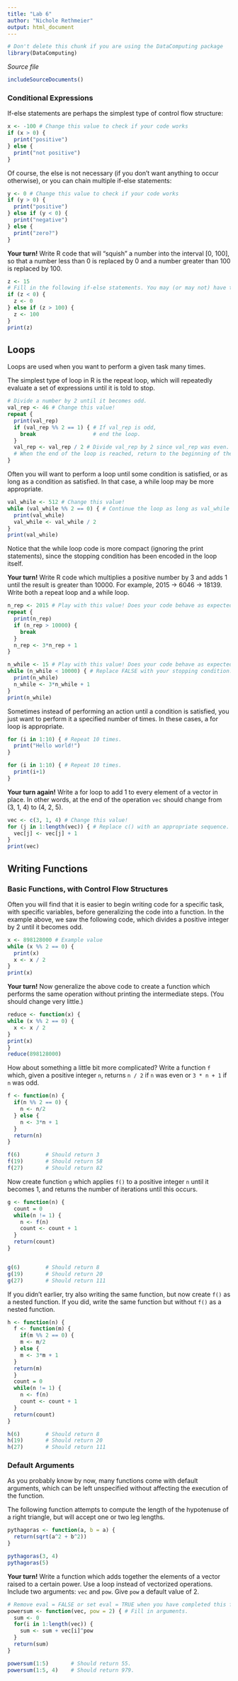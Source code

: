 ```yaml
---
title: "Lab 6"
author: "Nichole Rethmeier"
output: html_document
---
```

<!-- Don't edit in between this line and the one below -->
```r
# Don't delete this chunk if you are using the DataComputing package
library(DataComputing)
```
*Source file* 
```r
includeSourceDocuments()
```
<!-- Don't edit the material above this line -->


### Conditional Expressions

If-else statements are perhaps the simplest type of control flow structure:

```r
x <- -100 # Change this value to check if your code works
if (x > 0) {
  print("positive")
} else {
  print("not positive")
}
```

Of course, the else is not necessary (if you don't want anything to occur otherwise), or you can chain multiple if-else statements:

```r
y <- 0 # Change this value to check if your code works
if (y > 0) {
  print("positive")
} else if (y < 0) {
  print("negative")
} else {
  print("zero?")
}
```


__Your turn!__
Write R code that will "squish" a number into the interval [0, 100], so that a number less than 0 is replaced by 0 and a number greater than 100 is replaced by 100.

```r
z <- 15
# Fill in the following if-else statements. You may (or may not) have to add or subtract else if or else statements.
if (z < 0) {
  z <- 0
} else if (z > 100) { 
  z <- 100
} 
print(z)
```

## Loops

Loops are used when you want to perform a given task many times.

The simplest type of loop in R is the repeat loop, which will repeatedly evaluate a set of expressions until it is told to stop.

```r
# Divide a number by 2 until it becomes odd.
val_rep <- 46 # Change this value!
repeat {
  print(val_rep)
  if (val_rep %% 2 == 1) { # If val_rep is odd,
    break                  # end the loop.
  }
  val_rep <- val_rep / 2 # Divide val_rep by 2 since val_rep was even.
  # When the end of the loop is reached, return to the beginning of the loop.
}
```

Often you will want to perform a loop until some condition is satisfied, or as long as a condition as satisfied. In that case, a while loop may be more appropriate.

```r
val_while <- 512 # Change this value!
while (val_while %% 2 == 0) { # Continue the loop as long as val_while is even.
  print(val_while)
  val_while <- val_while / 2
}
print(val_while)
```

Notice that the while loop code is more compact (ignoring the print statements), since the stopping condition has been encoded in the loop itself.

__Your turn!__
Write R code which multiplies a positive number by 3 and adds 1 until the result is greater than 10000. For example, 2015 $\to$ 6046 $\to$ 18139. Write both a repeat loop and a while loop.

```r
n_rep <- 2015 # Play with this value! Does your code behave as expected?
repeat {
  print(n_rep)
  if (n_rep > 10000) {
    break
  }
  n_rep <- 3*n_rep + 1  
}
```

```r
n_while <- 15 # Play with this value! Does your code behave as expected?
while (n_while < 10000) { # Replace FALSE with your stopping condition.
  print(n_while)
  n_while <- 3*n_while + 1 
}
print(n_while)
```

Sometimes instead of performing an action until a condition is satisfied, you just want to perform it a specified number of times. In these cases, a for loop is appropriate.

```r
for (i in 1:10) { # Repeat 10 times.
  print("Hello world!")
}
```
```r
for (i in 1:10) { # Repeat 10 times.
  print(i+1)
}
```

__Your turn again!__
Write a for loop to add 1 to every element of a vector in place. In other words, at the end of the operation `vec` should change from (3, 1, 4) to (4, 2, 5).

```r
vec <- c(3, 1, 4) # Change this value!
for (j in 1:length(vec)) { # Replace c() with an appropriate sequence.
  vec[j] <- vec[j] + 1
}
print(vec)
```


## Writing Functions



### Basic Functions, with Control Flow Structures

Often you will find that it is easier to begin writing code for a specific task, with specific variables, before generalizing the code into a function. In the example above, we saw the following code, which divides a positive integer by 2 until it becomes odd.

```r
x <- 898128000 # Example value
while (x %% 2 == 0) {
  print(x)
  x <- x / 2
}
print(x)
```

__Your turn!__
Now generalize the above code to create a function which performs the same operation without printing the intermediate steps. (You should change very little.)

```r
reduce <- function(x) {
while (x %% 2 == 0) {
  x <- x / 2
}
print(x)
}
reduce(898128000)
```

How about something a little bit more complicated? Write a function ```f``` which, given a positive integer ```n```, returns ```n / 2``` if ```n``` was even or ```3 * n + 1``` if ```n``` was odd.

```r
f <- function(n) {
  if(n %% 2 == 0) {
    n <- n/2
  } else {
    n <- 3*n + 1
  } 
  return(n)
}

f(6)        # Should return 3
f(19)       # Should return 58
f(27)       # Should return 82
```

Now create function ```g``` which applies ```f()``` to a positive integer ```n``` until it becomes 1, and returns the number of iterations until this occurs.

```r
g <- function(n) {
  count = 0 
  while(n != 1) { 
    n <- f(n) 
    count <- count + 1 
  } 
  return(count)
}


g(6)        # Should return 8
g(19)       # Should return 20
g(27)       # Should return 111
```

If you didn't earlier, try also writing the same function, but now create ```f()``` as a nested function.  If you did, write the same function but without ```f()``` as a nested function.

```r
h <- function(n) {
  f <- function(m) {
    if(m %% 2 == 0) {
    m <- m/2
  } else {
    m <- 3*m + 1
  } 
  return(m)
  }
  count = 0 
  while(n != 1) { 
    n <- f(n) 
    count <- count + 1 
  } 
  return(count)
}

h(6)        # Should return 8
h(19)       # Should return 20
h(27)       # Should return 111
```
### Default Arguments

As you probably know by now, many functions come with default arguments, which can be left unspecified without affecting the execution of the function.

The following function attempts to compute the length of the hypotenuse of a right triangle, but will accept one or two leg lengths.

```r
pythagoras <- function(a, b = a) {
  return(sqrt(a^2 + b^2))
}

pythagoras(3, 4)
pythagoras(5)
```

__Your turn!__
Write a function which adds together the elements of a vector raised to a certain power. Use a loop instead of vectorized operations. Include two arguments: ```vec``` and ```pow```. Give ```pow``` a default value of 2.

```r
# Remove eval = FALSE or set eval = TRUE when you have completed this function.
powersum <- function(vec, pow = 2) { # Fill in arguments.
  sum <- 0 
  for(i in 1:length(vec)) {
    sum <- sum + vec[i]^pow
  }
  return(sum)
}

powersum(1:5)       # Should return 55.
powersum(1:5, 4)    # Should return 979.
```




